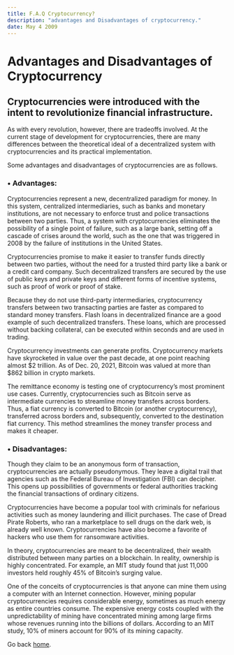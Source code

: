```yaml
---
title: F.A.Q Cryptocurrency?
description: "advantages and Disadvantages of cryptocurrency."
date: May 4 2009
---
```

# Advantages and Disadvantages of Cryptocurrency 

## Cryptocurrencies were introduced with the intent to revolutionize financial infrastructure.
As with every revolution, however, there are tradeoffs involved. At the current stage of development for cryptocurrencies, there are many differences between the theoretical ideal of a decentralized system with cryptocurrencies and its practical implementation.

Some advantages and disadvantages of cryptocurrencies are as follows.

### •  Advantages:

Cryptocurrencies represent a new, decentralized paradigm for money. In this system, centralized intermediaries, such as banks and monetary institutions, are not necessary to enforce trust and police transactions between two parties. Thus, a system with cryptocurrencies eliminates the possibility of a single point of failure, such as a large bank, setting off a cascade of crises around the world, such as the one that was triggered in 2008 by the failure of institutions in the United States.

Cryptocurrencies promise to make it easier to transfer funds directly between two parties, without the need for a trusted third party like a bank or a credit card company. Such decentralized transfers are secured by the use of public keys and private keys and different forms of incentive systems, such as proof of work or proof of stake.

Because they do not use third-party intermediaries, cryptocurrency transfers between two transacting parties are faster as compared to standard money transfers. Flash loans in decentralized finance are a good example of such decentralized transfers. These loans, which are processed without backing collateral, can be executed within seconds and are used in trading.

Cryptocurrency investments can generate profits. Cryptocurrency markets have skyrocketed in value over the past decade, at one point reaching almost $2 trillion. As of Dec. 20, 2021, Bitcoin was valued at more than $862 billion in crypto markets.

The remittance economy is testing one of cryptocurrency’s most prominent use cases. Currently, cryptocurrencies such as Bitcoin serve as intermediate currencies to streamline money transfers across borders. Thus, a fiat currency is converted to Bitcoin (or another cryptocurrency), transferred across borders and, subsequently, converted to the destination fiat currency. This method streamlines the money transfer process and makes it cheaper.

### •  Disadvantages:

Though they claim to be an anonymous form of transaction, cryptocurrencies are actually pseudonymous. They leave a digital trail that agencies such as the Federal Bureau of Investigation (FBI) can decipher. This opens up possibilities of governments or federal authorities tracking the financial transactions of ordinary citizens.

Cryptocurrencies have become a popular tool with criminals for nefarious activities such as money laundering and illicit purchases. The case of Dread Pirate Roberts, who ran a marketplace to sell drugs on the dark web, is already well known. Cryptocurrencies have also become a favorite of hackers who use them for ransomware activities.

In theory, cryptocurrencies are meant to be decentralized, their wealth distributed between many parties on a blockchain. In reality, ownership is highly concentrated. For example, an MIT study found that just 11,000 investors held roughly 45% of Bitcoin’s surging value.

One of the conceits of cryptocurrencies is that anyone can mine them using a computer with an Internet connection. However, mining popular cryptocurrencies requires considerable energy, sometimes as much energy as entire countries consume. The expensive energy costs coupled with the unpredictability of mining have concentrated mining among large firms whose revenues running into the billions of dollars. According to an MIT study, 10% of miners account for 90% of its mining capacity.

Go back [home](/).
